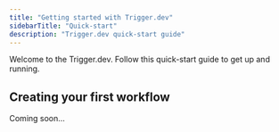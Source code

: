 ```yaml
---
title: "Getting started with Trigger.dev"
sidebarTitle: "Quick-start"
description: "Trigger.dev quick-start guide"
---
```


<Note>
  Welcome to the Trigger.dev. Follow this quick-start guide to get up and
  running.
</Note>

## Creating your first workflow

Coming soon...
